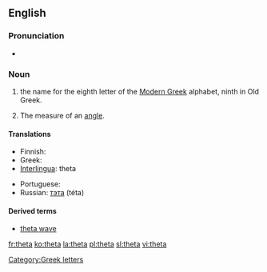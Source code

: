 {{letter_disp2|eta| [[image:Greek_uc_theta.png|39px]][[image:Greek_lc_theta.png|26px]] |iota|θήτα|Θ|θ}}
==English==

===Pronunciation===
* {{audio|en-us-theta.ogg|Audio (US)}}

===Noun===
{{en-noun}}

# the name for the eighth letter οf the [[Modern Greek]] alphabet, ninth in Old Greek.
# {{mathematics}} The measure of an [[angle]].

====Translations====
{{top}}
* Finnish: {{t+|fi|theeta}}
* Greek: {{t+|el|θήτα|n|sc=Grek}}
* [[Interlingua]]: theta
{{mid}}
* Portuguese: {{t+|pt|teta|m}}
* Russian: [[тэта]] (téta) {{f}}
{{bottom}}

====Derived terms====
* [[theta wave]]

[[Category:Greek letters]]

[[fr:theta]]
[[ko:theta]]
[[la:theta]]
[[pl:theta]]
[[sl:theta]]
[[vi:theta]]